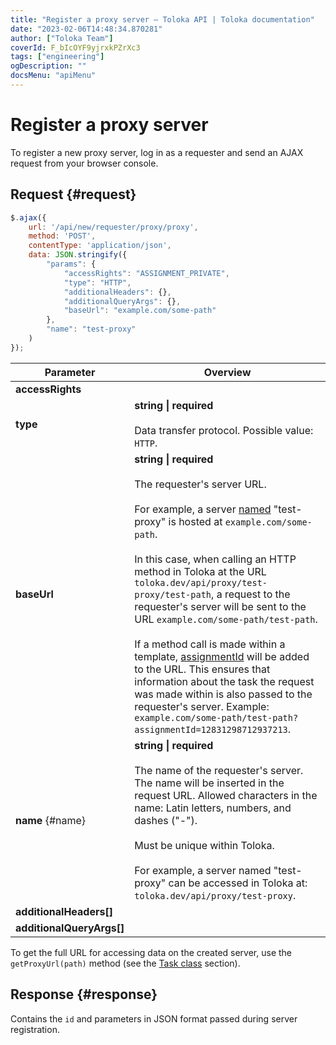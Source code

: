 ```yaml
---
title: "Register a proxy server — Toloka API | Toloka documentation"
date: "2023-02-06T14:48:34.870281"
author: ["Toloka Team"]
coverId: F_bIcOYF9yjrxkPZrXc3
tags: ["engineering"]
ogDescription: ""
docsMenu: "apiMenu"
---
```



# Register a proxy server

To register a new proxy server, log in as a requester and send an AJAX request from your browser console.

## Request {#request}

```js
$.ajax({
    url: '/api/new/requester/proxy/proxy',
    method: 'POST',
    contentType: 'application/json',
    data: JSON.stringify({
        "params": {
            "accessRights": "ASSIGNMENT_PRIVATE",
            "type": "HTTP",
            "additionalHeaders": {},
            "additionalQueryArgs": {},
            "baseUrl": "example.com/some-path"
        },
        "name": "test-proxy"
    )
});
```

Parameter | Overview
----- | -----
**accessRights** | <HttpproxyRegistrationTable1/>
**type** | **string \| required**<br/><br/>Data transfer protocol. Possible value: `HTTP`.
**baseUrl** | **string \| required**<br/><br/>The requester's server URL.<br/><br/>For example, a server [named](#name) "test-proxy" is hosted at `example.com/some-path`.<br/><br/>In this case, when calling an HTTP method in Toloka at the URL `toloka.dev/api/proxy/test-proxy/test-path`, a request to the requester's server will be sent to the URL `example.com/some-path/test-path`.<br/><br/>If a method call is made within a template, [assignmentId](#assignmentId) will be added to the URL. This ensures that information about the task the request was made within is also passed to the requester's server. Example: `example.com/some-path/test-path?assignmentId=12831298712937213`.
**name** {#name} | **string \| required**<br/><br/>The name of the requester's server. The name will be inserted in the request URL. Allowed characters in the name: Latin letters, numbers, and dashes ("-").<br/><br/>Must be unique within Toloka.<br/><br/>For example, a server named "test-proxy" can be accessed in Toloka at: `toloka.dev/api/proxy/test-proxy`.
**additionalHeaders[]** | <HttpproxyRegistrationTable2/>
**additionalQueryArgs[]** | <HttpproxyRegistrationTable3/>

<Note mode="note" title="Note">

To get the full URL for accessing data on the created server, use the `getProxyUrl(path)` method (see the [Task class](/docs-new/guide/js/task) section).

</Note>

## Response {#response}

Contains the `id` and parameters in JSON format passed during server registration.
